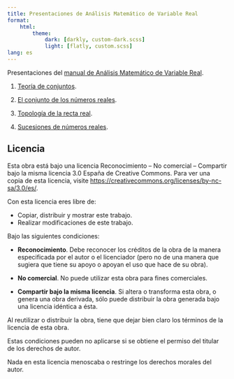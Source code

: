 ```yaml
---
title: Presentaciones de Análisis Matemático de Variable Real
format: 
    html:
        theme:
            dark: [darkly, custom-dark.scss]
            light: [flatly, custom.scss]
lang: es
---
```


Presentaciones del [manual de Análisis Matemático de Variable Real](https://aprendeconalf.es/analisis-manual/).

1. [Teoría de conjuntos](01-teoria-conjuntos.html).

1. [El conjunto de los números reales](02-numeros-reales.html).

2. [Topología de la recta real](03-topologia-reales.html).

3. [Sucesiones de números reales](04-sucesiones.html).


## Licencia

Esta obra está bajo una licencia Reconocimiento – No comercial – Compartir bajo la misma licencia 3.0 España de Creative Commons. Para ver una copia de esta licencia, visite [https://creativecommons.org/licenses/by-nc-sa/3.0/es/](https://creativecommons.org/licenses/by-nc-sa/3.0/es/).

Con esta licencia eres libre de:

- Copiar, distribuir y mostrar este trabajo.
- Realizar modificaciones de este trabajo.

Bajo las siguientes condiciones:

- **Reconocimiento**. Debe reconocer los créditos de la obra de la manera especificada por el autor o el licenciador (pero no de una manera que sugiera que tiene su apoyo o apoyan el uso que hace de su obra).

- **No comercial**. No puede utilizar esta obra para fines comerciales.

- **Compartir bajo la misma licencia**. Si altera o transforma esta obra, o genera una obra derivada, sólo puede distribuir la obra generada bajo una licencia idéntica a ésta.

Al reutilizar o distribuir la obra, tiene que dejar bien claro los términos de la licencia de esta obra.

Estas condiciones pueden no aplicarse si se obtiene el permiso del titular de los derechos de autor.

Nada en esta licencia menoscaba o restringe los derechos morales del autor.
